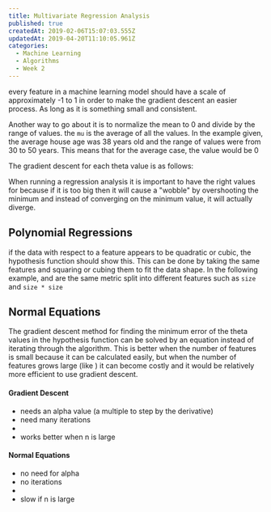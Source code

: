 ```yaml
---
title: Multivariate Regression Analysis
published: true
createdAt: 2019-02-06T15:07:03.555Z
updatedAt: 2019-04-20T11:10:05.961Z
categories:
  - Machine Learning
  - Algorithms
  - Week 2
---
```



every feature in a machine learning model should have a scale of approximately -1 to 1 in order to make the gradient
descent an easier process. As long as it is something small and consistent.

Another way to go about it is to normalize the mean to 0 and divide by the range of values. the `mu` is the average of
all the values. In the example given, the average house age was 38 years old and the range of values were from 30 to 50
years. This means that for the average case, the value would be 0

<M b="\frac{x_i - \mu_i}{s_i}" />

The gradient descent for each theta value is as follows:

<M b="\theta_j := \theta_j - \alpha \frac{\partial}{\partial \theta_j} J(\theta)" />

When running a regression analysis it is important to have the right values for <M i="\alpha" /> because if
it is too big then it will cause a "wobble" by overshooting the minimum and instead of converging on the minimum value,
it will actually diverge.

## Polynomial Regressions

if the data with respect to a feature appears to be quadratic or cubic, the hypothesis function should show this. This
can be done by taking the same features and squaring or cubing them to fit the data shape. In the following
example, <M i="\theta_1x_1" /> and <M i="\theta_2 x_2^2"/> are the same metric split into
different features such as `size` and `size * size`

<M b="
  \begin{aligned}
    & h_\theta(x) \quad linear \quad = \theta_0 + \theta_1x_1 \\
    & h_\theta(x) \quad quadratic \quad = theta_0 + \theta_1x_1 + \theta_2x_2^2 \\
  \end{aligned}
" />

## Normal Equations

The gradient descent method for finding the minimum error of the theta values in the hypothesis function can be solved
by an equation instead of iterating through the algorithm. This is better when the number of features is small because
it can be calculated easily, but when the number of features grows large (like <M i="10^6"/>) it can become
costly and it would be relatively more efficient to use gradient descent.

<M b="\theta = (X^TX)^{-1}X^Ty"/>

#### Gradient Descent

- needs an alpha value (a multiple to step by the derivative)
- need many iterations
- <M i="O(kn^2)" />
- works better when n is large

#### Normal Equations

- no need for alpha
- no iterations
- <M i="O(n^3)" />
- slow if n is large
